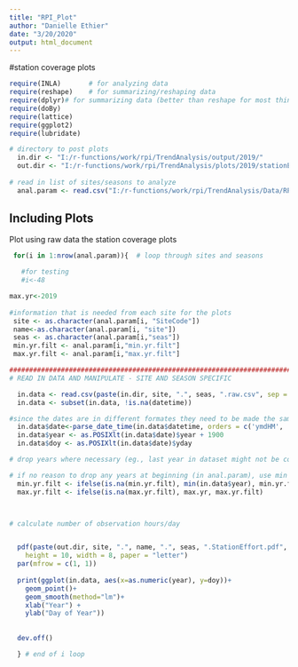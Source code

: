 ```yaml
---
title: "RPI_Plot"
author: "Danielle Ethier"
date: "3/20/2020"
output: html_document
---
```



#station coverage plots

```r

require(INLA)		# for analyzing data
require(reshape) 	# for summarizing/reshaping data
require(dplyr)# for summarizing data (better than reshape for most things)
require(doBy)
require(lattice)
require(ggplot2)
require(lubridate)

```


```r

# directory to post plots
  in.dir <- "I:/r-functions/work/rpi/TrendAnalysis/output/2019/"
  out.dir <- "I:/r-functions/work/rpi/TrendAnalysis/plots/2019/stationEffort/"
  
# read in list of sites/seasons to analyze
  anal.param <- read.csv("I:/r-functions/work/rpi/TrendAnalysis/Data/RPI_Analysis_Parameters.csv")

```

## Including Plots

Plot using raw data the station coverage plots

```r

 for(i in 1:nrow(anal.param)){  # loop through sites and seasons

   #for testing
   #i<-48

max.yr<-2019
   
#information that is needed from each site for the plots 
 site <- as.character(anal.param[i, "SiteCode"])
 name<-as.character(anal.param[i, "site"])
 seas <- as.character(anal.param[i,"seas"])
 min.yr.filt <- anal.param[i,"min.yr.filt"]
 max.yr.filt <- anal.param[i,"max.yr.filt"]

############################################################################
# READ IN DATA AND MANIPULATE - SITE AND SEASON SPECIFIC

  in.data <- read.csv(paste(in.dir, site, ".", seas, ".raw.csv", sep = ""))
  in.data <- subset(in.data, !is.na(datetime))

#since the dates are in different formates they need to be made the same before proceeding. 
  in.data$date<-parse_date_time(in.data$datetime, orders = c('ymdHM', 'mdyHM', 'ymdHMS'))
  in.data$year <- as.POSIXlt(in.data$date)$year + 1900
  in.data$doy <- as.POSIXlt(in.data$date)$yday

# drop years where necessary (eg., last year in dataset might not be completely entered or perhaps based on what years were analyzed previously. Assign max year as what is listed in anal.param, or maximum year in database

# if no reason to drop any years at beginning (in anal.param), use min year in dataframe
  min.yr.filt <- ifelse(is.na(min.yr.filt), min(in.data$year), min.yr.filt)
  max.yr.filt <- ifelse(is.na(max.yr.filt), max.yr, max.yr.filt)



# calculate number of observation hours/day


  pdf(paste(out.dir, site, ".", name, ".", seas, ".StationEffort.pdf", sep=""),
	height = 10, width = 8, paper = "letter")
  par(mfrow = c(1, 1))
  
  print(ggplot(in.data, aes(x=as.numeric(year), y=doy))+ 
    geom_point()+
    geom_smooth(method="lm")+
	xlab("Year") +
	ylab("Day of Year")) 
  
  
  dev.off()

  } # end of i loop
  


```


